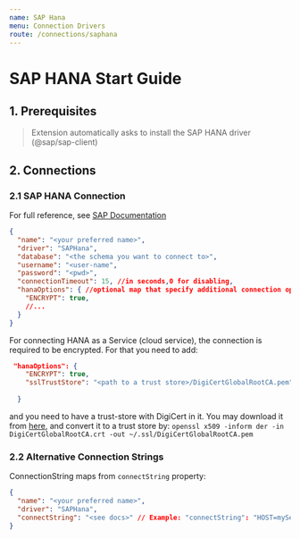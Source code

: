 ```yaml
---
name: SAP Hana
menu: Connection Drivers
route: /connections/saphana
---
```


# SAP HANA Start Guide

## 1. Prerequisites

> Extension automatically asks to install the SAP HANA driver (@sap/sap-client)

## 2. Connections

### 2.1 SAP HANA Connection

For full reference, see [SAP Documentation](https://help.sap.com/viewer/0eec0d68141541d1b07893a39944924e/2.0.02/en-US/4fe9978ebac44f35b9369ef5a4a26f4c.html)

```json
{
  "name": "<your preferred name>",
  "driver": "SAPHana",
  "database": "<the schema you want to connect to>", 
  "username": "<user-name",
  "password": "<pwd>",
  "connectionTimeout": 15, //in seconds,0 for disabling,
  "hanaOptions": { //optional map that specify additional connection options as specified in the link above
    "ENCRYPT": true,
    //...
  }
}
```

For connecting HANA as a Service (cloud service), the connection is required to be encrypted. For that you need to add:
```json
 "hanaOptions": {
    "ENCRYPT": true,
    "sslTrustStore": "<path to a trust store>/DigiCertGlobalRootCA.pem"
 
  }
``` 
and you need to have a trust-store with DigiCert in it. You may download it from [here](https://dl.cacerts.digicert.com/DigiCertGlobalRootCA.crt), and convert it to a trust store by: `openssl x509 -inform der -in DigiCertGlobalRootCA.crt -out ~/.ssl/DigiCertGlobalRootCA.pem`


### 2.2 Alternative Connection Strings

ConnectionString maps from `connectString` property:

```json
{
  "name": "<your preferred name>",
  "driver": "SAPHana",
  "connectString": "<see docs>" // Example: "connectString": "HOST=myServer;PORT=30015;UID=MyUser;PWD=MyPassword"
}
```